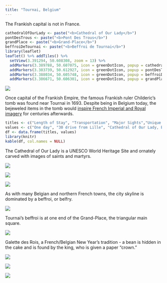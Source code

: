 ```yaml
---
title: "Tournai, Belgium"
---
```


The Frankish capital is not in France.

```r
cathedralOfOurLady <- paste("<b>Cathedral of Our Lady</b>")
pontDesTrous <- paste("<b>Pont Des Trous</b>")
grandPlace <- paste("<b>Grand-Place</b>")
beffroiDeTournai <- paste("<b>Beffroi de Tournai</b>")
library(leaflet)
leaflet() %>% addTiles() %>%
  setView(3.391294, 50.608308, zoom = 13) %>%
  addMarkers(3.389788, 50.607075, icon = greenDotIcon, popup = cathedralOfOurLady) %>% # Cathedral of Our Lady
  addMarkers(3.383739, 50.612927, icon = greenDotIcon, popup = pontDesTrous) %>% # Pont De Trous
  addMarkers(3.388034, 50.605748, icon = greenDotIcon, popup = beffroiDeTournai) %>% # Beffroi de Tournai
  addMarkers(3.386671, 50.606301, icon = greenDotIcon, popup = grandPlace) # Grand-Place
```

![](./images/Tournai/tournai.png)

Once capital of the Frankish Empire, the famous Frankish ruler Childeric's tomb was found near Tournai in 1693. Despite being in Belgium today, the bejeweled items in the tomb would [inspire French Imperial and Royal imagery](https://www.hhantiquejewelry.com/napoleon-bees-jewelry-tomb-childeric-i-symbols-empire/) for centuries afterwards.

```r
titles <- c("Length of Stay", "Transportation", "Major Sights","Unique Foods", "Restaurant Recommendations")
values <- c("One day", "30 drive from Lille", "Cathedral of Our Lady, Beffroi de Tournai", "Cuberdon", "N/A")
df <- data.frame(titles, values)
library(knitr)
kable(df, col.names = NULL)
```

The Cathedral of Our Lady is a UNESCO World Heritage Site and ornately carved with images of saints and martyrs. 

![](./images/Tournai/tournai9.png)

![](./images/Tournai/tournai10.png)

![](./images/Tournai/tournai11.png)

As with many Belgian and northern French towns, the city skyline is dominated by a beffroi, or belfry.

![](./images/Tournai/tournai2.png)

Tournai's beffroi is at one end of the Grand-Place, the triangular main square. 

![](./images/Tournai/tournai6.png)

Galette des Rois, a French/Belgian New Year's tradition - a bean is hidden in the cake and is found by the king, who is given a paper "crown." 

![](./images/Tournai/tournai13.png)

![](./images/Tournai/tournai14.png)

![](./images/Tournai/tournai5.png)